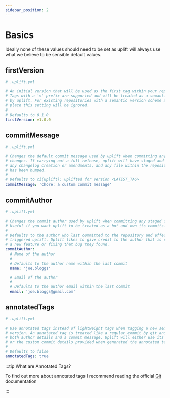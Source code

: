 ```yaml
---
sidebar_position: 2
---
```


# Basics

Ideally none of these values should need to be set as uplift will always use what we believe to be sensible default values.

## firstVersion

```yaml
# .uplift.yml

# An initial version that will be used as the first tag within your repository.
# Tags with a 'v' prefix are supported and will be treated as a semantic version
# by uplift. For existing repositories with a semantic version scheme already in
# place this setting will be ignored.
#
# Defaults to 0.1.0
firstVersion: v1.0.0
```

## commitMessage

```yaml
# .uplift.yml

# Changes the default commit message used by uplift when committing any staged
# changes. If carrying out a full release, uplift will have staged and committed
# any changelog creation or amendments, and any file within the repository that
# has been bumped.
#
# Defaults to ci(uplift): uplifted for version <LATEST_TAG>
commitMessage: 'chore: a custom commit message'
```

## commitAuthor

```yaml
# .uplift.yml

# Changes the commit author used by uplift when committing any staged changes.
# Useful if you want uplift to be treated as a bot and own its commits.
#
# Defaults to the author who last committed to the repository and effectively
# triggered uplift. Uplift likes to give credit to the author that is releasing
# a new feature or fixing that bug they found.
commitAuthor:
  # Name of the author
  #
  # Defaults to the author name within the last commit
  name: 'joe.bloggs'

  # Email of the author
  #
  # Defaults to the author email within the last commit
  email: 'joe.bloggs@gmail.com'
```

## annotatedTags

```yaml
# .uplift.yml

# Use annotated tags instead of lightweight tags when tagging a new semantic
# version. An annotated tag is treated like a regular commit by git and contains
# both author details and a commit message. Uplift will either use its defaults
# or the custom commit details provided when generated the annotated tag.
#
# Defaults to false
annotatedTags: true
```

:::tip What are Annotated Tags?

To find out more about annotated tags I recommend reading the official [Git](https://git-scm.com/book/en/v2/Git-Basics-Tagging) documentation

:::
